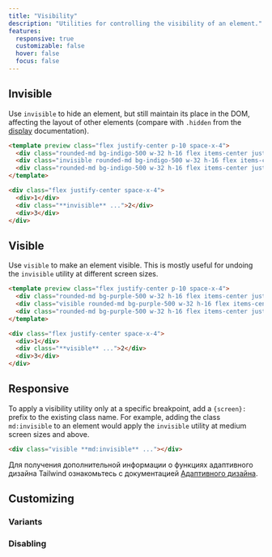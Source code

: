 ```yaml
---
title: "Visibility"
description: "Utilities for controlling the visibility of an element."
features:
  responsive: true
  customizable: false
  hover: false
  focus: false
---
```




## Invisible

Use `invisible` to hide an element, but still maintain its place in the DOM, affecting the layout of other elements (compare with `.hidden` from the [display](/docs/display#hidden) documentation).

```html indigo
<template preview class="flex justify-center p-10 space-x-4">
  <div class="rounded-md bg-indigo-500 w-32 h-16 flex items-center justify-center text-white text-3xl font-extrabold">1</div>
  <div class="invisible rounded-md bg-indigo-500 w-32 h-16 flex items-center justify-center text-white text-3xl font-extrabold">2</div>
  <div class="rounded-md bg-indigo-500 w-32 h-16 flex items-center justify-center text-white text-3xl font-extrabold">3</div>
</template>

<div class="flex justify-center space-x-4">
  <div>1</div>
  <div class="**invisible** ...">2</div>
  <div>3</div>
</div>
```

## Visible

Use `visible` to make an element visible. This is mostly useful for undoing the `invisible` utility at different screen sizes.

```html purple
<template preview class="flex justify-center p-10 space-x-4">
  <div class="rounded-md bg-purple-500 w-32 h-16 flex items-center justify-center text-white text-3xl font-extrabold">1</div>
  <div class="visible rounded-md bg-purple-500 w-32 h-16 flex items-center justify-center text-white text-3xl font-extrabold">2</div>
  <div class="rounded-md bg-purple-500 w-32 h-16 flex items-center justify-center text-white text-3xl font-extrabold">3</div>
</template>

<div class="flex justify-center space-x-4">
  <div>1</div>
  <div class="**visible** ...">2</div>
  <div>3</div>
</div>
```

## Responsive

To apply a visibility utility only at a specific breakpoint, add a `{screen}:` prefix to the existing class name. For example, adding the class `md:invisible` to an element would apply the `invisible` utility at medium screen sizes and above.

```html
<div class="visible **md:invisible** ..."></div>
```

Для получения дополнительной информации о функциях адаптивного дизайна Tailwind ознакомьтесь с документацией [Адаптивного дизайна](/docs/responsive-design).

## Customizing

### Variants

<Variants plugin="visibility" />

### Disabling

<Disabling plugin="visibility" />
